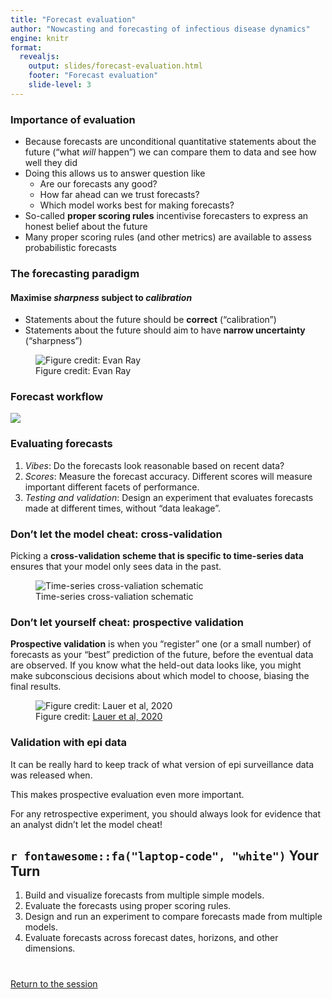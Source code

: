 ```yaml
---
title: "Forecast evaluation"
author: "Nowcasting and forecasting of infectious disease dynamics"
engine: knitr
format:
  revealjs:
    output: slides/forecast-evaluation.html
    footer: "Forecast evaluation"
    slide-level: 3
---
```


### Importance of evaluation {.smaller}

- Because forecasts are unconditional quantitative statements about the future 
("what *will* happen") we can compare them to data and see how well they did
- Doing this allows us to answer question like
  - Are our forecasts any good?
  - How far ahead can we trust forecasts?
  - Which model works best for making forecasts?
- So-called **proper scoring rules** incentivise forecasters to express an honest belief about the future
- Many proper scoring rules (and other metrics) are available to assess probabilistic forecasts

### The forecasting paradigm {.smaller}

#### Maximise *sharpness* subject to *calibration*

- Statements about the future should be **correct** ("calibration")
- Statements about the future should aim to have **narrow uncertainty** ("sharpness")

![Figure credit: Evan Ray](figures/sharpness-calibration.png)

### Forecast workflow {.smaller}

![](figures/forecast-workflow.png)

### Evaluating forecasts {.smaller}

1. *Vibes*: Do the forecasts look reasonable based on recent data?
2. *Scores*: Measure the forecast accuracy. Different scores will measure important different facets of performance.
3. *Testing and validation*: Design an experiment that evaluates forecasts made at different times, without "data leakage".

### Don't let the model cheat: cross-validation {.smaller}

Picking a **cross-validation scheme that is specific to time-series data** ensures that your model only sees data in the past. 

![Time-series cross-valiation schematic](figures/time-series-cross-validation.png)

### Don't let yourself cheat: prospective validation {.smaller}

**Prospective validation** is when you "register" one (or a small number) of forecasts as your "best" prediction of the future, before the eventual data are observed.
If you know what the held-out data looks like, you might make subconscious decisions about which model to choose, biasing the final results.

![Figure credit: [Lauer et al, 2020](https://arxiv.org/abs/2006.00073)](figures/test-train.jpg)

### Validation with epi data 

It can be really hard to keep track of what version of epi surveillance data was released when.

This makes prospective evaluation even more important. 

For any retrospective experiment, you should always look for evidence that an analyst didn't let the model cheat! 


## `r fontawesome::fa("laptop-code", "white")` Your Turn {background-color="#447099" transition="fade-in"}

1. Build and visualize forecasts from multiple simple models.
2. Evaluate the forecasts using proper scoring rules.
3. Design and run an experiment to compare forecasts made from multiple models.
4. Evaluate forecasts across forecast dates, horizons, and other dimensions.

#

[Return to the session](../forecast-evaluation)
